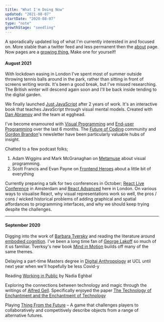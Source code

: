 ```yaml
---
title: "What I'm Doing Now"
updated: "2021-08-07"
startDate: "2020-08-07"
type: "note"
growthStage: "seedling"
---
```


A sporadically updated log of what I'm currently interested in and focused on. More stable than a twitter feed and less permanent then the [about](/about) page. <Footnote idName={1}>Now pages are a [growing thing.](https://nownownow.com/about) Make one for yourself!</Footnote>

<Spacer small />

#### August 2021

With lockdown easing in London I've spent most of summer outside throwing tennis balls around in the park, rather than sitting in front of screens writing words. It's been a good break, but I've missed researching. The British winter will descend again soon and I'll be back inside tending to the digital garden.

We finally launched [Just JavaScript](https://justjavascript.com/) after 2 years of work. It's an interactive book that teaches JavaScript through visual mental models. Created with [Dan Abramov](https://overreacted.io/) and the team at egghead.

I've become enamoured with [Visual Programming](https://en.wikipedia.org/wiki/Visual_programming_language) and [End-user Programming](https://en.wikipedia.org/wiki/End-user_development) over the last 6 months. The [Future of Coding](https://futureofcoding.org/) community and [Gordon Brandon](https://subconscious.substack.com/)'s newsletter have been particularly valuable hubs of insight.

Chatted to a few podcast folks;

1. Adam Wiggins and Mark McGranaghan on [Metamuse](https://museapp.com/podcast/) about visual programming.
2. Scott Francis and Evan Payne on [Frontend Heroes](https://frontendheroes.transistor.fm/) about a little bit of everything

Currently preparing a talk for two conferences in October; [React Live Conference](https://reactlive.nl/) in Amsterdam and [React Advanced](https://reactadvanced.com/) here in London. On various ways to visualise React, why visual representations work so well, the pros / cons / wicked historical problems of adding graphical and spatial affordances to programming interfaces, and why we should keep trying despite the challenges.

---

#### September 2020

Digging into the work of [Barbara Tversky](https://en.wikipedia.org/wiki/Barbara_Tversky) and reading the literature around [embodied cognition](https://en.wikipedia.org/wiki/Embodied_cognition). I've been a long time fan of [George Lakoff](https://en.wikipedia.org/wiki/George_Lakoff) so much of it us familiar. Tverksy's new book [Mind in Motion](/mind-in-motion) builds off many of the same themes.

Delaying a part-time Masters degree in [Digital Anthropology](https://www.ucl.ac.uk/anthropology/study/graduate-taught/digital-anthropology-msc) at UCL until next year when we'll hopefully be less Covid-y

Reading [Working in Public](/working-in-public) by Nadia Eghbal

Exploring the connections between technology and magic through the writings of [Alfred Gell](https://en.wikipedia.org/wiki/Alfred_Gell). Specifically enjoyed the paper [The Technology of Enchantment and the Enchantment of Technology](http://www.xenopraxis.net/readings/gell_technologyenchantment.pdf)

Playing [Thing From the Future](http://situationlab.org/project/the-thing-from-the-future/) – A game that challenges players to collaboratively and competitively describe objects from a range of alternative futures.
